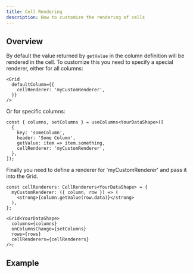 ```yaml
---
title: Cell Rendering
description: How to customize the rendering of cells
---
```



## Overview

By default the value returned by `getValue` in the column definition will be rendered in the cell. To customize this you need to specify a special renderer, either for all columns:

```tsx:title=Setting+a+default+cell+renderer
<Grid
  defaultColumn={{
    cellRenderer: 'myCustomRenderer',
  }}
/>
```

Or for specific columns:

```ts:title=Setting+a+cell+renderer+per+column
const { columns, setColumns } = useColumns<YourDataShape>([
  {
    key: 'someColumn',
    header: 'Some Column',
    getValue: item => item.something,
    cellRenderer: 'myCustomRenderer',
  },
]);
```

Finally you need to define a renderer for 'myCustomRenderer' and pass it into the Grid.

```tsx:title=Defining+the+cell+renderer
const cellRenderers: CellRenderers<YourDataShape> = {
  myCustomRenderer: ({ column, row }) => (
    <strong>{column.getValue(row.data)}</strong>
  ),
};

<Grid<YourDataShape>
  columns={columns}
  onColumnsChange={setColumns}
  rows={rows}
  cellRenderers={cellRenderers}
/>;
```

## Example

<Showcase fileName="CellRendering.tsx">
  <CellRendering />
</Showcase>
